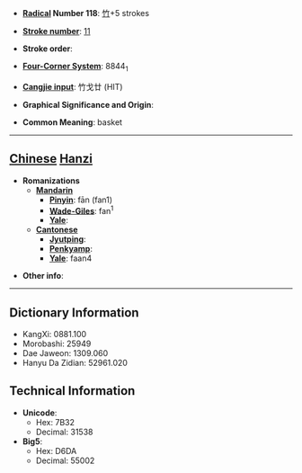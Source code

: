 * '''[[Wiktionary:Chinese radical index| Radical]] Number 118''': [[Wiktionary:Chinese radical index 竹|竹]]+5 strokes

* '''[[Wiktionary:Chinese total strokes index|Stroke number]]''': [[Wiktionary:Chinese total strokes index 11|11]]

* '''Stroke order''': 

* '''[[Wiktionary:Chinese four corner index|Four-Corner System]]''': 8844<sub>1</sub>

* '''[[Wiktionary:Chinese Cangjie index|Cangjie input]]''': 竹戈廿 (HIT)

* '''Graphical Significance and Origin''': 

* '''Common Meaning''': basket

----

== [[Chinese]] [[Hanzi]] ==

* '''Romanizations'''
** '''[[Mandarin]]'''
*** '''[[Pinyin]]''': fān (fan1)
*** '''[[Wade-Giles]]''': fan<sup>1</sup>
*** '''[[Yale]]''': 
** '''[[Cantonese]]'''
*** '''[[Jyutping]]''':
*** '''[[Penkyamp]]''': 
*** '''[[Yale]]''': faan4

* '''Other info''': 

----

== Dictionary Information ==

* KangXi: 0881.100
* Morobashi: 25949
* Dae Jaweon: 1309.060
* Hanyu Da Zidian: 52961.020

== Technical Information ==

* '''Unicode''':
** Hex: 7B32
** Decimal: 31538
* '''Big5''':
** Hex: D6DA
** Decimal: 55002